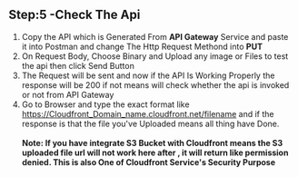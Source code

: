 ## Step:5 -Check The Api
1. Copy the API which is Generated From **API Gateway** Service and paste it into Postman and change The Http Request Methond into **PUT**
2. On Request Body, Choose Binary and Upload any image or Files to test the api then click Send Button
3. The Request will be sent and now if the API Is Working Properly the response will be 200 if not means will check whether the api is invoked or not from API Gateway
5. Go to Browser and type the exact format like https://Cloudfront_Domain_name.cloudfront.net/filename and if the response is that the file you've Uploaded means all thing have Done.
<br></br>
**Note: If you have integrate S3 Bucket with Cloudfront means the S3 uploaded file url will not work here after , it will return like permission denied.
This is also One of Cloudfront Service's Security Purpose**